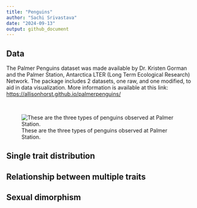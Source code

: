 ```yaml
---
title: "Penguins"
author: "Sachi Srivastava"
date: "2024-09-13"
output: github_document
---
```


## Data

The Palmer Penguins dataset was made available by Dr. Kristen Gorman and the Palmer Station, Antarctica LTER (Long Term Ecological Research) Network. The package includes 2 datasets, one raw, and one modified, to aid in data visualization. More information is available at this link: <https://allisonhorst.github.io/palmerpenguins/>

<br>

![These are the three types of penguins observed at Palmer Station.](https://allisonhorst.github.io/palmerpenguins/reference/figures/lter_penguins.png)



## Single trait distribution

## Relationship between multiple traits

## Sexual dimorphism

